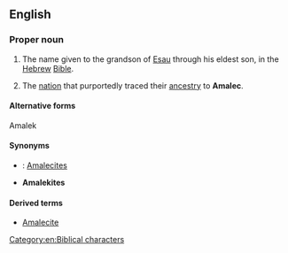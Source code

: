 ==English==
{{wikipedia}}

===Proper noun===
{{en-proper noun}}

# {{biblical}} The name given to the grandson of [[Esau]] through his eldest son, in the [[Hebrew]] [[Bible]].
# The [[nation]] that purportedly traced their [[ancestry]] to '''Amalec'''.

====Alternative forms====
Amalek

====Synonyms====
* {{qualifier|nation descended from Amalec}}: [[Amalecite]]s
* '''Amalekites'''

====Derived terms====
* [[Amalecite]]

[[Category:en:Biblical characters]]